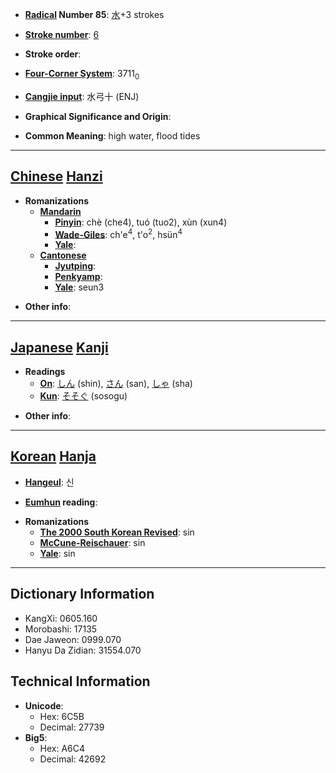 * '''[[Wiktionary:Chinese radical index| Radical]] Number 85''': [[Wiktionary:Chinese radical index 水|水]]+3 strokes

* '''[[Wiktionary:Chinese total strokes index|Stroke number]]''': [[Wiktionary:Chinese total strokes index 6|6]]

* '''Stroke order''': 

* '''[[Wiktionary:Chinese four corner index|Four-Corner System]]''': 3711<sub>0</sub>

* '''[[Wiktionary:Chinese Cangjie index|Cangjie input]]''': 水弓十 (ENJ)

* '''Graphical Significance and Origin''': 

* '''Common Meaning''': high water, flood tides

----

== [[Chinese]] [[Hanzi]] ==

* '''Romanizations'''
** '''[[Mandarin]]'''
*** '''[[Pinyin]]''': chè (che4), tuó (tuo2), xùn (xun4)
*** '''[[Wade-Giles]]''': ch'e<sup>4</sup>, t'o<sup>2</sup>, hsün<sup>4</sup>
*** '''[[Yale]]''': 
** '''[[Cantonese]]'''
*** '''[[Jyutping]]''':
*** '''[[Penkyamp]]''': 
*** '''[[Yale]]''': seun3

* '''Other info''': 

----

== [[Japanese]] [[Kanji]] ==

* '''Readings'''
** '''[[On]]''': [[しん]] (shin), [[さん]] (san), [[しゃ]] (sha)
** '''[[Kun]]''': [[そそぐ]] (sosogu)

* '''Other info''':  

----

== [[Korean]] [[Hanja]] ==

* '''[[Hangeul]]''': 신

* '''[[Eumhun]] reading''': 

* '''Romanizations'''
** '''[[The 2000 South Korean Revised Romanization|The 2000 South Korean Revised]]''': sin
** '''[[McCune-Reischauer]]''': sin
** '''[[Yale]]''': sin

----

== Dictionary Information ==

* KangXi: 0605.160
* Morobashi: 17135
* Dae Jaweon: 0999.070
* Hanyu Da Zidian: 31554.070

== Technical Information ==

* '''Unicode''':
** Hex: 6C5B
** Decimal: 27739
* '''Big5''':
** Hex: A6C4
** Decimal: 42692